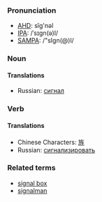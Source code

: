===Pronunciation===
*[[w:AHD|AHD]]: sĭg'nəl
*[[w:IPA|IPA]]: /ˈsɪgn(ə)l/
*[[w:SAMPA|SAMPA]]: /"sIgn(@)l/

===Noun===
====Translations====
*Russian: [[сигнал]]

===Verb===
====Translations====
*Chinese Characters: [[旌]]
*Russian: [[сигнализировать]]

===Related terms===
*[[signal box]]
*[[signalman]]